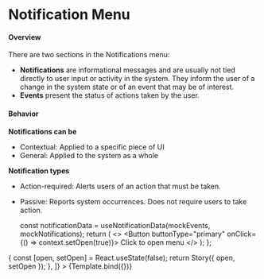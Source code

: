 

<Meta title="Components/Notifications/Notification Menu" component={NotificationMenu} />

# Notification Menu

#### Overview

There are two sections in the Notifications menu:

- **Notifications** are informational messages and are usually not tied directly to user input or activity in the system. They inform the user of a change in the system state or of an event that may be of interest.
- **Events** present the status of actions taken by the user.

#### Behavior

**Notifications can be**

- Contextual: Applied to a specific piece of UI
- General: Applied to the system as a whole

**Notification types**

- Action-required: Alerts users of an action that must be taken.
- Passive: Reports system occurrences. Does not require users to take action.

  const notificationData = useNotificationData(mockEvents, mockNotifications);
  return (
    <>
      <Button buttonType="primary" onClick={() => context.setOpen(true)}>
        Click to open menu
      </Button>
      <NotificationMenu
        open={context.open}
        data={notificationData}
      />
    </>
  );
};

<Canvas>
  <Story
    name="Notification Menu"
    decorators={[
      (Story) => {
        const [open, setOpen] = React.useState(false);
        return Story({ open, setOpen });
      },
    ]}
  >
    {Template.bind({})}
  </Story>
</Canvas>
